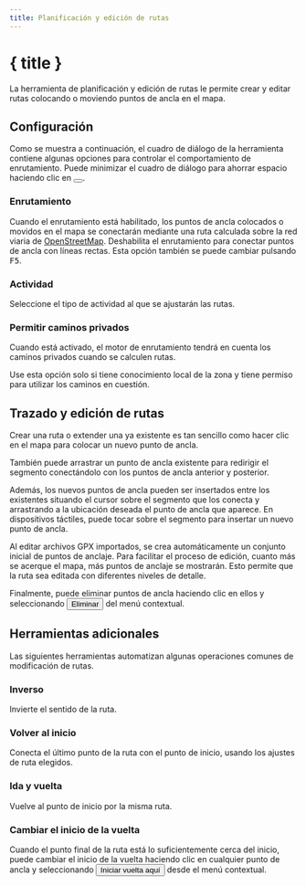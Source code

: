 ```yaml
---
title: Planificación y edición de rutas
---
```


<script>
</script>

# <Pencil size="24" class="inline-block" style="margin-bottom: 5px" /> { title }

La herramienta de planificación y edición de rutas le permite crear y editar rutas colocando o moviendo puntos de ancla en el mapa.

## Configuración

Como se muestra a continuación, el cuadro de diálogo de la herramienta contiene algunas opciones para controlar el comportamiento de enrutamiento.
Puede minimizar el cuadro de diálogo para ahorrar espacio haciendo clic en <button><SquareArrowUpLeft size="16" class="inline-block" style="margin-bottom: 2px" /></button>.

<div class="flex flex-row justify-center">
    <Routing minimizable={false} class="text-foreground p-3 border rounded-md shadow-lg" />
</div>

### <Route size="16" class="inline-block" style="margin-bottom: 2px" /> Enrutamiento

Cuando el enrutamiento está habilitado, los puntos de ancla colocados o movidos en el mapa se conectarán mediante una ruta calculada sobre la red viaria de <a href="https://www.openstreetmap.org" target="_blank">OpenStreetMap</a>.
Deshabilita el enrutamiento para conectar puntos de ancla con líneas rectas.
Esta opción también se puede cambiar pulsando <kbd>F5</kbd>.

### <Bike size="16" class="inline-block" style="margin-bottom: 2px" /> Actividad

Seleccione el tipo de actividad al que se ajustarán las rutas.

### <TriangleAlert size="16" class="inline-block" style="margin-bottom: 2px" /> Permitir caminos privados

Cuando está activado, el motor de enrutamiento tendrá en cuenta los caminos privados cuando se calculen rutas.

<DocsNote type="warning">

Use esta opción solo si tiene conocimiento local de la zona y tiene permiso para utilizar los caminos en cuestión.

</DocsNote>

## Trazado y edición de rutas

Crear una ruta o extender una ya existente es tan sencillo como hacer clic en el mapa para colocar un nuevo punto de ancla.

También puede arrastrar un punto de ancla existente para redirigir el segmento conectándolo con los puntos de ancla anterior y posterior.

Además, los nuevos puntos de ancla pueden ser insertados entre los existentes situando el cursor sobre el segmento que los conecta y arrastrando a la ubicación deseada el punto de ancla que aparece.
En dispositivos táctiles, puede tocar sobre el segmento para insertar un nuevo punto de ancla.

<DocsNote>

Al editar archivos GPX importados, se crea automáticamente un conjunto inicial de puntos de anclaje.
Para facilitar el proceso de edición, cuanto más se acerque el mapa, más puntos de anclaje se mostrarán.
Esto permite que la ruta sea editada con diferentes niveles de detalle.

</DocsNote>

Finalmente, puede eliminar puntos de ancla haciendo clic en ellos y seleccionando <button><Trash2 size="16" class="inline-block" style="margin-bottom: 4px" /> Eliminar</button> del menú contextual.

<DocsImage src={routingScreenshot} alt="Los puntos de anclaje le permiten editar una ruta fácilmente." />

## Herramientas adicionales

Las siguientes herramientas automatizan algunas operaciones comunes de modificación de rutas.

### <ArrowRightLeft size="16" class="inline-block" style="margin-bottom: 2px" /> Inverso

Invierte el sentido de la ruta.

### <Home size="16" class="inline-block" style="margin-bottom: 2px" /> Volver al inicio

Conecta el último punto de la ruta con el punto de inicio, usando los ajustes de ruta elegidos.

### <Repeat size="16" class="inline-block" style="margin-bottom: 2px" /> Ida y vuelta

Vuelve al punto de inicio por la misma ruta.

### <CirclePlay size="16" class="inline-block" style="margin-bottom: 2px" /> Cambiar el inicio de la vuelta

Cuando el punto final de la ruta está lo suficientemente cerca del inicio, puede cambiar el inicio de la vuelta haciendo clic en cualquier punto de ancla y seleccionando <button><CirclePlay size="16" class="inline-block" style="margin-bottom: 2px" /> Iniciar vuelta aquí</button> desde el menú contextual.
